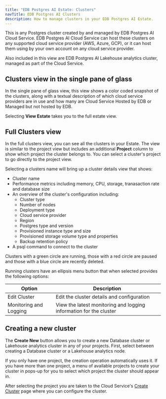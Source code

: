 ```yaml
---
title: "EDB Postgres AI Estate: Clusters"
navTitle: EDB Postgres AI Clusters
description: How to manage clusters in your EDB Postgres AI Estate.
---
```


This is any Postgres cluster created by and managed by EDB Postgres AI Cloud Service. EDB Postgres AI Cloud Service can host these clusters on any supported cloud service provider (AWS, Azure, GCP), or it can host them using  by your own account on any cloud service provider. 

Also included in this view are EDB Postgres AI Lakehouse analytics cluster, managed as part of the Cloud Service. 

## Clusters view in the single pane of glass

In the single pane of glass view, this view shows a color coded snapshot of the clusters, along with a textual description of which cloud service providers are in use and how many are Cloud Service Hosted by EDB or Managed but not hosted by EDB.

Selecting **View Estate** takes you to the full estate view.

## Full Clusters view

In the full clusters view, you can see all the clusters in your Estate. The view is similar to the project view but includes an additional **Project** column to show which project the cluster belongs to. You can select a cluster's project to go directly to the project view.

Selecting a clusters name will bring up a cluster details view that shows:
* Cluster name
* Performance metrics including memory, CPU, storage, tranasaction rate and database size
* An overview of the cluster's configuration including:
  * Cluster type
  * Number of nodes
  * Deployment type
  * Cloud service provider
  * Region
  * Postgres type and version
  * Provisioned instance type and size
  * Provisioned storage volume type and properties
  * Backup retention policy
* A psql command to connect to the cluster

Clusters with a green circle are running, those with a red circle are paused and those with a blue circle are recently deleted.

Running clusters have an ellipsis menu button that when selected provides the following options:

| Option                                       | Description                                      |
|----------------------------------------------|--------------------------------------------------|
Edit Cluster           | Edit the cluster details and configuration
Monitoring and Logging | View the latest monitoring and logging information for the cluster

## Creating a new cluster

The **Create New** button allows you to create a new Database cluster or Lakehouse analytics cluster in any of your projects. First, select between creating a Database cluster or a  Lakehouse analytics node. 

If you only have one project, the creation operation automatically uses it. If you have more than one project, a menu of available projects to create your cluster in pops-up for you to select which project the cluster should appear in.

After selecting the project you are taken to the Cloud Service's [Create Cluster](/edb-postgres-ai/cloud-service/getting_started/creating_cluster/) page where you can configure the cluster.


